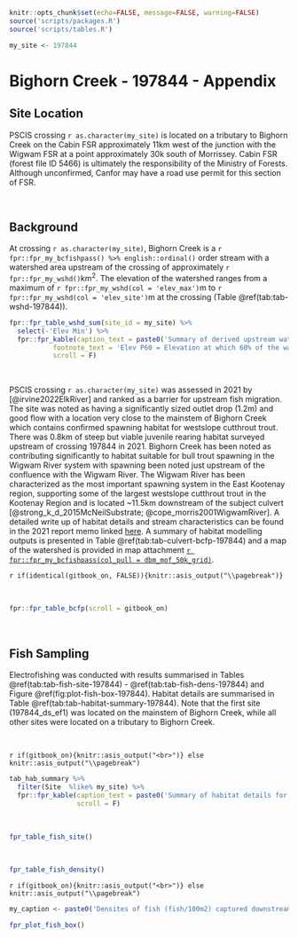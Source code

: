 
```r
knitr::opts_chunk$set(echo=FALSE, message=FALSE, warning=FALSE)
source('scripts/packages.R')
source('scripts/tables.R')

```

```r
my_site <- 197844

```

# Bighorn Creek - 197844 - Appendix {-}

## Site Location {.unnumbered}

PSCIS crossing `r as.character(my_site)` is located on a tributary to Bighorn Creek on the Cabin FSR approximately 11km west of the junction with the Wigwam FSR at a point approximately 30k south of Morrissey. Cabin FSR (forest file ID 5466) is ultimately the responsibility of the Ministry of Forests. Although unconfirmed, Canfor may have a road use permit for this section of FSR.

<br>

## Background {.unnumbered}

At crossing `r as.character(my_site)`, Bighorn Creek is a
`r fpr::fpr_my_bcfishpass() %>% english::ordinal()` order stream with a
watershed area upstream of the crossing of approximately
`r fpr::fpr_my_wshd()`km^2^. The elevation of the watershed ranges from
a maximum of `r fpr::fpr_my_wshd(col = 'elev_max')`m to
`r fpr::fpr_my_wshd(col = 'elev_site')`m at the crossing (Table
\@ref(tab:tab-wshd-197844)).

```r
fpr::fpr_table_wshd_sum(site_id = my_site) %>% 
  select(-'Elev Min') %>% 
  fpr::fpr_kable(caption_text = paste0('Summary of derived upstream watershed statistics for PSCIS crossing ', my_site, '.'),
           footnote_text = 'Elev P60 = Elevation at which 60% of the watershed area is above',
           scroll = F)

```

<br>

PSCIS crossing `r as.character(my_site)` was assessed in 2021 by [@irvine2022ElkRiver] and ranked as a barrier for upstream fish migration. The site was noted as having a significantly sized outlet drop (1.2m) and good flow with a location very close to the mainstem of Bighorn Creek which contains confirmed spawning habitat for westslope cutthrout trout. There was 0.8km of steep but viable juvenile rearing habitat surveyed upstream of crossing 197844 in 2021. Bighorn Creek has been noted as contributing significantly to habitat suitable for bull trout spawning in the Wigwam River system with spawning been noted just upstream of the confluence with the Wigwam River. The Wigwam River has been characterized as the most important spawning system in the East Kootenay region, supporting some of the largest westslope cutthrout trout in the Kootenay Region and is located ~11.5km downstream of the subject culvert [@strong_k_d_2015McNeilSubstrate; @cope_morris2001WigwamRiver].  A detailed write up of habitat details and stream characteristics can be found in the 2021 report memo linked [here](https://www.newgraphenvironment.com/fish_passage_elk_2021_reporting/appendix---197844---tributary-to-bighorn-creek.html). A summary of habitat modelling outputs is presented in Table \@ref(tab:tab-culvert-bcfp-197844) and a map of the watershed is
provided in map attachment [`r fpr::fpr_my_bcfishpass(col_pull = dbm_mof_50k_grid)`](`r fpr::fpr_my_mapsheet(wshd = "elkr", archive_date = "2022-03-17")`).
 
`r if(identical(gitbook_on, FALSE)){knitr::asis_output("\\pagebreak")}`

<br>

```r
fpr::fpr_table_bcfp(scroll = gitbook_on) 
```


<br>

## Fish Sampling {.unnumbered}

Electrofishing was conducted with results summarised in Tables \@ref(tab:tab-fish-site-197844) - \@ref(tab:tab-fish-dens-197844) and Figure \@ref(fig:plot-fish-box-197844). Habitat details are summarised in Table \@ref(tab:tab-habitat-summary-197844).  Note that the first site (197844_ds_ef1) was located on the mainstem of Bighorn Creek, while all other sites were located on a tributary to Bighorn Creek.

<br>

`r if(gitbook_on){knitr::asis_output("<br>")} else knitr::asis_output("\\pagebreak")`


```r
tab_hab_summary %>% 
  filter(Site  %like% my_site) %>% 
  fpr::fpr_kable(caption_text = paste0('Summary of habitat details for electrofishing sites upstream and downstream of PSCIS crossing ', my_site, '.'),
                 scroll = F) 

```

<br>

```r
fpr_table_fish_site()

```

<br>

```r
fpr_table_fish_density()

```

`r if(gitbook_on){knitr::asis_output("<br>")} else knitr::asis_output("\\pagebreak")`

```r
my_caption <- paste0('Densites of fish (fish/100m2) captured downstream of PSCIS crossing ', my_site, '.')

fpr_plot_fish_box() 

```

